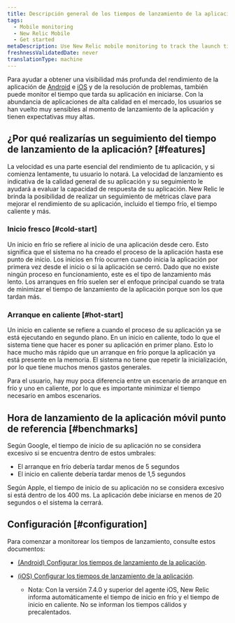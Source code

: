 ```yaml
---
title: Descripción general de los tiempos de lanzamiento de la aplicación
tags:
  - Mobile monitoring
  - New Relic Mobile
  - Get started
metaDescription: Use New Relic mobile monitoring to track the launch time for Android apps
freshnessValidatedDate: never
translationType: machine
---
```


Para ayudar a obtener una visibilidad más profunda del rendimiento de la aplicación de [Android](/docs/mobile-monitoring/new-relic-mobile-android/get-started/introduction-new-relic-mobile-android) e [iOS](/docs/mobile-monitoring/new-relic-mobile-ios/get-started/introduction-new-relic-mobile-ios) y de la resolución de problemas, también puede monitor el tiempo que tarda su aplicación en iniciarse. Con la abundancia de aplicaciones de alta calidad en el mercado, los usuarios se han vuelto muy sensibles al momento de lanzamiento de la aplicación y tienen expectativas muy altas.

## ¿Por qué realizarías un seguimiento del tiempo de lanzamiento de la aplicación? [#features]

La velocidad es una parte esencial del rendimiento de tu aplicación, y si comienza lentamente, tu usuario lo notará. La velocidad de lanzamiento es indicativa de la calidad general de su aplicación y su seguimiento le ayudará a evaluar la capacidad de respuesta de su aplicación. New Relic le brinda la posibilidad de realizar un seguimiento de métricas clave para mejorar el rendimiento de su aplicación, incluido el tiempo frío, el tiempo caliente y más.

### Inicio fresco [#cold-start]

Un inicio en frío se refiere al inicio de una aplicación desde cero. Esto significa que el sistema no ha creado el proceso de la aplicación hasta ese punto de inicio. Los inicios en frío ocurren cuando inicia la aplicación por primera vez desde el inicio o si la aplicación se cerró. Dado que no existe ningún proceso en funcionamiento, este es el tipo de lanzamiento más lento. Los arranques en frío suelen ser el enfoque principal cuando se trata de minimizar el tiempo de lanzamiento de la aplicación porque son los que tardan más.

### Arranque en caliente [#hot-start]

Un inicio en caliente se refiere a cuando el proceso de su aplicación ya se está ejecutando en segundo plano. En un inicio en caliente, todo lo que el sistema tiene que hacer es poner su aplicación en primer plano. Esto lo hace mucho más rápido que un arranque en frío porque la aplicación ya está presente en la memoria. El sistema no tiene que repetir la inicialización, por lo que tiene muchos menos gastos generales.

Para el usuario, hay muy poca diferencia entre un escenario de arranque en frío y uno en caliente, por lo que es importante minimizar el tiempo necesario en ambos escenarios.

## Hora de lanzamiento de la aplicación móvil punto de referencia [#benchmarks]

Según Google, el tiempo de inicio de su aplicación no se considera excesivo si se encuentra dentro de estos umbrales:

* El arranque en frío debería tardar menos de 5 segundos
* El inicio en caliente debería tardar menos de 1,5 segundos

Según Apple, el tiempo de inicio de su aplicación no se considera excesivo si está dentro de los 400 ms. La aplicación debe iniciarse en menos de 20 segundos o el sistema la cerrará.

## Configuración [#configuration]

Para comenzar a monitorear los tiempos de lanzamiento, consulte estos documentos:

* [(Android) Configurar los tiempos de lanzamiento de la aplicación](/docs/mobile-monitoring/new-relic-mobile-android/install-configure/configure-app-launch-time-android-apps).

* [(iOS) Configurar los tiempos de lanzamiento de la aplicación](/docs/mobile-monitoring/new-relic-mobile-ios/configuration/app-launch-times-ios-apps).

  * Nota: Con la versión 7.4.0 y superior del agente iOS, New Relic informa automáticamente el tiempo de inicio en frío y el tiempo de inicio en caliente. No se informan los tiempos cálidos y precalentados.
